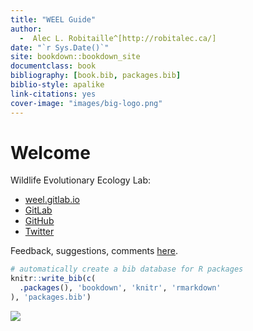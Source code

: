 ```yaml
--- 
title: "WEEL Guide"
author:
  -  Alec L. Robitaille^[http://robitalec.ca/]
date: "`r Sys.Date()`"
site: bookdown::bookdown_site
documentclass: book
bibliography: [book.bib, packages.bib]
biblio-style: apalike
link-citations: yes
cover-image: "images/big-logo.png"
---
```



# Welcome

Wildlife Evolutionary Ecology Lab: 


* [weel.gitlab.io](https://weel.gitlab.io/)
* [GitLab](https://gitlab.com/WEEL_grp)
* [GitHub](https://github.com/wildlifeevoeco/)
* [Twitter](https://twitter.com/wildlifeevoeco)


Feedback, suggestions, comments [here](https://gitlab.com/weel/guide/-/issues). 



```r
# automatically create a bib database for R packages
knitr::write_bib(c(
  .packages(), 'bookdown', 'knitr', 'rmarkdown'
), 'packages.bib')
```



[![](https://gitlab.com/weel/guide/badges/master/pipeline.svg)](https://gitlab.com/weel/guide/commits/master)
